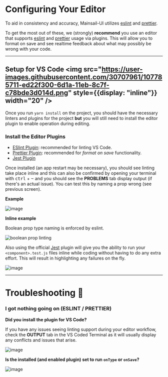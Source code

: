 
<Meta title="React/Developing/Configuring Your Editor" />

# Configuring Your Editor

To aid in consistency and accuracy, Mainsail-UI utilizes [eslint](https://eslint.org/) and [prettier](https://prettier.io/).

To get the most out of these, we (strongly) **recommend** you use an editor that supports [eslint](https://eslint.org/) and [prettier](https://prettier.io/) usage via plugins. This will allow you to format on save and see realtime feedback about what may possibly be wrong with your code.

<hr />

## Setup for VS Code <img src="https://user-images.githubusercontent.com/30707961/107785711-ed22f300-6d1a-11eb-8c7f-c78bde3d014d.png" style={{display: "inline"}} width="20" />

Once you run `yarn install` on the project, you should have the necessary linters and plugins for the project **but** you will still need to install the editor plugin to enable operation during editing.

### Install the Editor Plugins

-   [ESlint Plugin](https://github.com/Microsoft/vscode-eslint): recommended for linting VS Code.
-   [Prettier Plugin](https://github.com/prettier/prettier-vscode): recommended for _format on save_ functionality.
-   [Jest Plugin](https://marketplace.visualstudio.com/items?itemName=Orta.vscode-jest)

Once installed (an app restart may be necessary), you should see linting take place inline and this can also be confirmed by opening your terminal with <kbd>ctrl</kbd> + <kbd>~</kbd> and you should see the **PROBLEMS** tab display output (if there's an actual issue). You can test this by naming a prop wrong (see previous screen).

**Example**

![image](https://user-images.githubusercontent.com/30707961/107783977-e5fae580-6d18-11eb-9894-fff68d201db4.png)

**Inline example**

Boolean prop type naming is enforced by eslint.

![boolean prop linting](https://user-images.githubusercontent.com/30707961/107783174-f5c5fa00-6d17-11eb-9866-b51a9c5105bc.png)

Also using the official [Jest](https://marketplace.visualstudio.com/items?itemName=Orta.vscode-jest) plugin will give you the ability to run your `<component>.test.js`
files inline while coding without having to do any extra effort. This will result in highlighting any failures on the fly.

![image](https://user-images.githubusercontent.com/30707961/114428756-960a9480-9b8a-11eb-9f60-19bf50caf860.png)

<hr />

# Troubleshooting 🚨

### I got nothing going on (ESLINT / PRETTIER)

**Did you install the plugin for VS Code?**

If you have any issues seeing linting support during your editor workflow, check the **OUTPUT** tab in the VS Coded Terminal as it will usually display any conflicts and issues that arise.

![image](https://user-images.githubusercontent.com/30707961/107784396-64f01e00-6d19-11eb-8e01-c08c4bb4e6a5.png)

**Is the installed (and enabled plugin) set to run `onType` or `onSave`?**

![image](https://user-images.githubusercontent.com/30707961/107784962-07100600-6d1a-11eb-913f-d19dbed18586.png)
